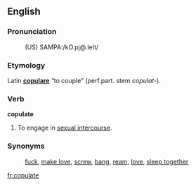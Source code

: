 ==English==
===Pronunciation===
:(US) SAMPA:/kO.pj@.leIt/

===Etymology===
Latin '''[[copulare]]''' “to couple” (<span title="perfect participle">perf.part.</span> stem ''copulat-'').

===Verb===
'''copulate'''
# To engage in [[sexual intercourse]].

===Synonyms===
:[[fuck]], [[make love]], [[screw]], [[bang]], [[ream]], [[love]], [[sleep together]]

[[fr:copulate]]